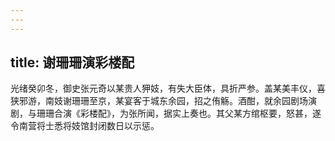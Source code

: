 ```yaml
---
---
---
```

title: 谢珊珊演彩楼配
---



光绪癸卯冬，御史张元奇以某贵人狎妓，有失大臣体，具折严参。盖某美丰仪，喜狭邪游，南妓谢珊珊至京，某宴客于城东余园，招之侑觞。酒酣，就余园剧场演剧，与珊珊合演《彩楼配》，为张所闻，据实上奏也。其父某方绾枢要，怒甚，遂令南营将士悉将妓馆封闭数日以示惩。